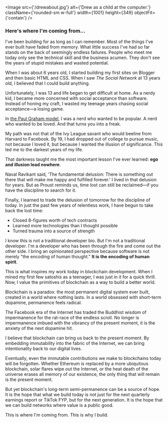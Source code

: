 
<Image
    src={'/drewabout.jpg'}
    alt={'Drew as a child at the computer.'}
    className={'rounded-sm w-full'}
    width={1001}
    height={349}
    objectFit={'contain'}
/>
### Here's where I'm coming from...

I've been building for as long as I can remember. Most of the things I've ever built have faded from memory. What little success I've had so far stands on the back of seemingly endless failures. People who meet me today only see the technical skill and the business acumen. They don't see the years of stupid mistakes and wasted potential.

When I was about 6 years old, I started building my first sites on Blogger and then basic HTML and CSS. When I saw *The Social Network* at 13 years old, I believed that I could build anything.

Unfortunately, I was 13 and life began to get difficult at home. As a nerdy kid, I became more concerned with social acceptance than software. Instead of honing my craft, I wasted my teenage years chasing social acceptance—a losing game.

In [the Paul Graham model](https://www.paulgraham.com/nerds.html), I was a nerd who wanted to be popular. A nerd who wanted to be loved. And that turns you into a freak.

My path was not that of the Ivy League savant who would beeline from Harvard to Facebook. By 19, I had dropped out of college to pursue music, not because I loved it, but because I wanted the illusion of significance. This led me to the darkest years of my life.

That darkness taught me the most important lesson I've ever learned: **ego and illusion lead nowhere**.

Naval Ravikant said, 'The fundamental delusion: There is something out there that will make me happy and fulfilled forever.' I lived in that delusion for years. But as Proust reminds us, time lost can still be reclaimed—if you have the discipline to search for it.

Finally, I learned to trade the delusion of tomorrow for the discipline of today. In just the past few years of relentless work, I have begun to take back the lost time:

- Closed 8-figures worth of tech contracts
- Learned more technologies than I thought possible
- Turned trauma into a source of strength

I know this is not a traditional developer bio. But I'm not a traditional developer. I'm a developer who has been through the fire and come out the other side. I bring an opinionated perspective because software is not merely "the encoding of human thought." **It is the encoding of human spirit**.

This is what inspires my work today in blockchain development. When I mined my first few satoshis as a teenager, I was just in it for a quick thrill. Now, I value the primitives of blockchain as a way to build a better world.

Blockchain is a paradox: the most permanent digital system ever built, created in a world where nothing lasts. In a world obsessed with short-term dopamine, permanence feels radical.

The Facebook era of the Internet has traded the Buddhist wisdom of impermanence for the rat-race of the endless scroll. No longer is impermanence imbued with the vibrancy of the present moment, it is the anxiety of the next dopamine hit.

I believe that blockchain can bring us back to the present moment. By embedding immutability into the fabric of the Internet, we can bring intentionality back to our digital lives.

Eventually, even the immutable contributions we make to blockchains today will be forgotten. Whether Ethereum is replaced by a more ubiquitous blockchain, solar flares wipe out the Internet, or the heat death of the universe erases all memory of our existence, the only thing that will remain is the present moment.

But yet blockchain's long-term semi-permanence can be a source of hope. It is the hope that what we build today is not just for the next quarterly earnings report or TikTok FYP, but for the next generation. It is the hope that we can build networks where value is a public good.

This is where I'm coming from. This is why I build.

<TechStack />